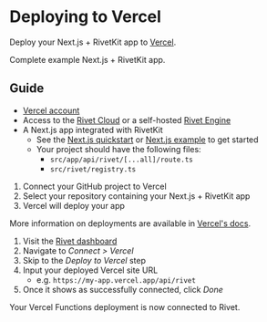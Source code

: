 
# Deploying to Vercel

Deploy your Next.js + RivetKit app to [Vercel](https://vercel.com/).

<CardGroup>
<Card title="View Example on GitHub" href="https://github.com/rivet-dev/rivetkit/tree/main/examples/next-js" target="_blank" icon={faGithub}>
Complete example Next.js + RivetKit app.
</Card>
</CardGroup>

## Guide

<Steps>
<Step title="Prerequisites">

- [Vercel account](https://vercel.com/)
- Access to the [Rivet Cloud](https://dashboard.rivet.dev/) or a self-hosted [Rivet Engine](/docs/general/self-hosting)
- A Next.js app integrated with RivetKit
  - See the [Next.js quickstart](/docs/actors/quickstart/next-js/) or [Next.js example](https://github.com/rivet-dev/rivetkit/tree/main/examples/next-js) to get started
  - Your project should have the following files:
    - `src/app/api/rivet/[...all]/route.ts`
    - `src/rivet/registry.ts`

</Step>
<Step title="Deploy to Vercel">

1. Connect your GitHub project to Vercel
2. Select your repository containing your Next.js + RivetKit app
3. Vercel will deploy your app

More information on deployments are available in [Vercel's docs](https://vercel.com/docs/deployments).

</Step>
<Step title="Connect and Verify">

1. Visit the [Rivet dashboard](https://dashboard.rivet.dev)
2. Navigate to _Connect > Vercel_
3. Skip to the _Deploy to Vercel_ step
4. Input your deployed Vercel site URL
	- e.g. `https://my-app.vercel.app/api/rivet`
5. Once it shows as successfully connected, click _Done_

Your Vercel Functions deployment is now connected to Rivet.

</Step>

</Steps>

